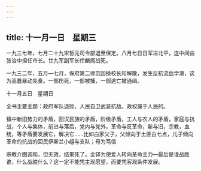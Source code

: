 ```yaml
---
---
---
```

title: 十一月一日　星期三
---




一九三七年，七月二十九宋哲元司令部退至保定。八月七日日军进北平，这中间由张治中担任市长。廿九军副军长伶麟阁战死。

一九三二年，五月―七月，保府第二师范因换校长和解散，发生反抗流血学潮，这为高蠢暴动先奏。一部伤死，一部被捕，一部逃亡被通缉。





十一月五日　星期日


全书主要主题：政府军队退败，人民自卫武装抗敌。政权属于人民的。

镇中新旧势力的矛盾，回汉民族的矛盾，阶级矛盾，工人与农人的矛盾，家庭与抗战，个人与集体，前进与落后，党内与党外，革命与反革命，新与旧，宗教，血统，等矛盾要发展它，解决它……比如白家父子，父倾向于土匪白七点，儿子倾向革命的抗战的回民伊斯兰小组与支队；母为笃信

宗教介图调和，但无效，结果死了。金铎为使爱人转向革命主力―最后是谁战胜谁，什么战胜什么？这一定不能凭主观愿望，而要凭客观条件发展。